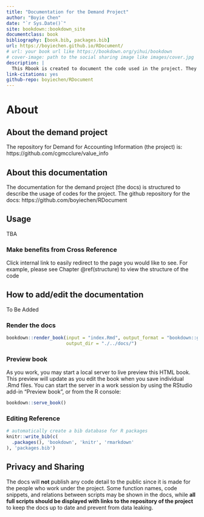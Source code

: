 ```yaml
--- 
title: "Documentation for the Demand Project"
author: "Boyie Chen"
date: "`r Sys.Date()`"
site: bookdown::bookdown_site
documentclass: book
bibliography: [book.bib, packages.bib]
url: https://boyiechen.github.io/RDocument/
# url: your book url like https://bookdown.org/yihui/bookdown
# cover-image: path to the social sharing image like images/cover.jpg
description: |
  This Rbook is created to document the code used in the project. They are categorized based on the purposes and usages. 
link-citations: yes
github-repo: boyiechen/RDocument
---
```


# About {-}

## About the demand project {-}

The repository for Demand for Accounting Information (the project) is: 
https://github.com/cgmcclure/value_info

## About this documentation {-}
The documentation for the demand project (the docs) is structured to describe the usage of codes for the project.
The github repository for the docs: https://github.com/boyiechen/RDocument

## Usage {-}
TBA

### Make benefits from Cross Reference {-}
Click internal link to easily redirect to the page you would like to see. For example, please see Chapter \@ref(structure) to view the structure of the code

## How to add/edit the documentation {-}
To Be Added

### Render the docs {-}
```r
bookdown::render_book(input = "index.Rmd", output_format = "bookdown::gitbook",
                      output_dir = "./../docs/")
```

### Preview book {-}

As you work, you may start a local server to live preview this HTML book. This preview will update as you edit the book when you save individual .Rmd files. You can start the server in a work session by using the RStudio add-in "Preview book", or from the R console:

```r
bookdown::serve_book()
```

### Editing Reference {-}
```r
# automatically create a bib database for R packages
knitr::write_bib(c(
  .packages(), 'bookdown', 'knitr', 'rmarkdown'
), 'packages.bib')
```






## Privacy and Sharing {-}

The docs will **not** publish any code detail to the public since it is made for the people who work under the project.
Some function names, code snippets, and relations between scripts may be shown in the docs, while **all full scripts should be displayed with links to the repository of the project** to keep the docs up to date and prevent from data leaking.

